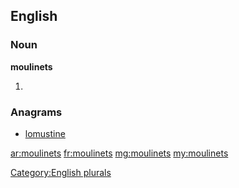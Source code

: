 ==English==

===Noun===
'''moulinets'''

# {{plural of|moulinet}}

===Anagrams===
* [[lomustine#English|lomustine]]

[[Category:English plurals]]

[[ar:moulinets]]
[[fr:moulinets]]
[[mg:moulinets]]
[[my:moulinets]]
